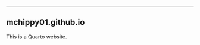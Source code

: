 ------------------------------------------------------------------------

## mchippy01.github.io

This is a Quarto website.
